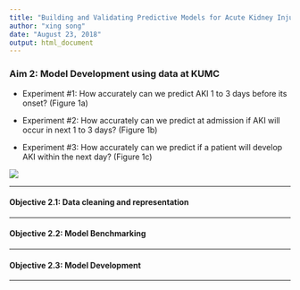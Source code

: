 ```yaml
---
title: "Building and Validating Predictive Models for Acute Kidney Injury (AKI) using PCORnet CDM (Part II)"
author: "xing song"
date: "August 23, 2018"
output: html_document
---
```

### Aim 2: Model Development using data at KUMC

* Experiment #1: How accurately can we predict AKI 1 to 3 days before its onset? (Figure 1a)

* Experiment #2: How accurately can we predict at admission if AKI will occur in next 1 to 3 days? (Figure 1b)

* Experiment #3: How accurately can we predict if a patient will develop AKI within the next day? (Figure 1c)

![](.\figures/Fig1_Modeling_Plan.png)

***

#### Objective 2.1: Data cleaning and representation

***

#### Objective 2.2: Model Benchmarking

***

#### Objective 2.3: Model Development

***





